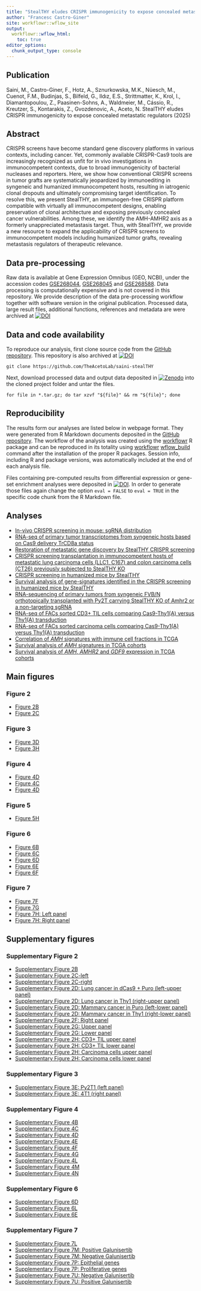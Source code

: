 ```yaml
---
title: "StealTHY eludes CRISPR immunogenicity to expose concealed metastatic regulators"
author: "Francesc Castro-Giner"
site: workflowr::wflow_site
output:
  workflowr::wflow_html:
    toc: true
editor_options:
  chunk_output_type: console
---
```


## Publication

Saini, M., Castro-Giner, F., Hotz, A., Sznurkowska, M.K., Nüesch, M., Cuenot, F.M., Budinjas, S., Bilfeld, G., Ildız, E.S., Strittmatter, K., Krol, I., Diamantopoulou, Z., Paasinen-Sohns, A., Waldmeier, M., Cássio, R., Kreutzer, S., Kontarakis, Z., Gvozdenovic, A., Aceto, N. StealTHY eludes CRISPR immunogenicity to expose concealed metastatic regulators (2025)


## Abstract

CRISPR screens have become standard gene discovery platforms in various contexts, including cancer. Yet, commonly available CRISPR-Cas9 tools are increasingly recognized as unfit for in vivo investigations in immunocompetent contexts, due to broad immunogenicity of bacterial nucleases and reporters. Here, we show how conventional CRISPR screens in tumor grafts are systematically jeopardized by immunoediting in syngeneic and humanized immunocompetent hosts, resulting in iatrogenic clonal dropouts and ultimately compromising target identification. To resolve this, we present StealTHY, an immunogen-free CRISPR platform compatible with virtually all immunocompetent designs, enabling preservation of clonal architecture and exposing previously concealed cancer vulnerabilities. Among these, we identify the AMH-AMHR2 axis as a formerly unappreciated metastasis target. Thus, with StealTHY, we provide a new resource to expand the applicability of CRISPR screens to immunocompetent models including humanized tumor grafts, revealing metastasis regulators of therapeutic relevance. 

## Data pre-processing

Raw data is available at Gene Expression Omnibus (GEO, NCBI), under the accession codes [GSE268044](https://www.ncbi.nlm.nih.gov/geo/query/acc.cgi?acc=GSE268044), [GSE268045](https://www.ncbi.nlm.nih.gov/geo/query/acc.cgi?acc=GSE268045) and [GSE268588](https://www.ncbi.nlm.nih.gov/geo/query/acc.cgi?acc=GSE268588). Data processing is computationally expensive and is not covered in this repository. We provide description of the data pre-processing workflow together with software version in the original publication. Processed data, large result files, additional functions, references and metadata are were archived at [![DOI](https://zenodo.org/badge/DOI/10.5281/zenodo.11374563.svg)](https://doi.org/10.5281/zenodo.11374563)

##  Data and code availability

To reproduce our analysis, first clone source code from the [GitHub repository](https://github.com/TheAcetoLab/saini-stealTHY). This repository is also archived at [![DOI](https://zenodo.org/badge/DOI/10.5281/zenodo.11208099.svg)](https://doi.org/10.5281/zenodo.11208099)

    git clone https://github.com/TheAcetoLab/saini-stealTHY

Next, download processed data and output data deposited in [![Zenodo](https://zenodo.org/badge/DOI/10.5281/zenodo.11374563.svg)](https://doi.org/10.5281/zenodo.11374563) into the cloned project folder and untar the files.

    for file in *.tar.gz; do tar xzvf "${file}" && rm "${file}"; done
    

## Reproducibility

The results form our analyses are listed below in webpage format. They were generated from R Markdown documents deposited in the [GitHub repository](https://github.com/TheAcetoLab/saini-stealTHY). The workflow of the analysis was created using the [workflowr](https://cran.r-project.org/web/packages/workflowr/index.html) R package and can be reproduced in its totality using [workflowr](https://cran.r-project.org/web/packages/workflowr/index.html) [wflow_build](https://jdblischak.github.io/workflowrBeta/reference/wflow_build.html) command after the installation of the proper R packages. Session info, including R and package versions, was automatically included at the end of each analysis file.

Files containing pre-computed results from differential expression or gene-set enrichment analyses were deposited in [![DOI](https://zenodo.org/badge/DOI/10.5281/zenodo.11374563.svg)](https://doi.org/10.5281/zenodo.11374563). In order to generate those files again change the option `eval = FALSE` to `eval = TRUE` in the specific code chunk from the R Markdown file.

## Analyses
-   [In-vivo CRISPR screening in mouse: sgRNA distribution](crispr-mm_2215_sgRNA-clonality.html)
-   [RNA-seq of primary tumor transcriptomes from syngeneic hosts based on Cas9 delivery TrCD8a status](rnaseq-tumor-bulk.html)
-   [Restoration of metastatic gene discovery by StealTHY CRISPR screening](crispr-mm_2215_sgRNA-StealTHY.html)
-   [CRISPR screening transplantation in immunocompetent hosts of metastatic lung carcinoma cells (LLC1, C167) and colon carcinoma cells (CT26) previously subjected to StealTHY KO](crispr-mm_2215_sgRNA-CMT167-LLC1-CT26.html)
-   [CRISPR screening in humanized mice by StealTHY](crispr-hsapiens_2180_sgRNA.html)
-   [Survival analysis of gene-signatures identified in the CRISPR screening in humanized mice by StealTHY](tcga_survival_crispr_hits_signatures.html)
-   [RNA-sequencing of primary tumors from syngeneic FVB/N orthotopically transplanted with Py2T carrying StealTHY KO of Amhr2 or a non-targeting sgRNA](rnaseq-amhr2_ko-deg.html)
-   [RNA-seq of FACs sorted CD3+ TIL cells comparing Cas9-Thy1(A) versus Thy1(A) transduction](rnaseq-tumor-facs-immune.html)
-   [RNA-seq of FACs sorted carcinoma cells comparing Cas9-Thy1(A) versus Thy1(A) transduction](rnaseq-tumor-facs-cancer.html)
-   [Correlation of *AMH* signatures with immune cell fractions in TCGA](tcga_immune_infiltrate_amhr2_ko_signatures.html)
-   [Survival analysis of *AMH* signatures in TCGA cohorts](tcga_survival_amhr2_ko_signatures.html)
-   [Survival analysis of *AMH*, *AMHR2* and *GDF9* expression in TCGA cohorts](tcga_survival_crispr_hits_genes.html)



## Main figures

### Figure 2
-   [Figure 2B](crispr-mm_2215_sgRNA-clonality.html#Figure_2B:_sgRNA_distribution_in_mice_transplanted_with_4T1_cells)
-   [Figure 2C](crispr-mm_2215_sgRNA-clonality.html#Figure_2C:_Representative_M%C3%BCller_plots_of_4T1_in_syngeneic_recipients)

### Figure 3
-   [Figure 3D](rnaseq-tumor-bulk.html#Figure_3D_:_qRT-PCR_in_TrCD8a+_and_TrCD8a-)
-   [Figure 3H](rnaseq-tumor-bulk.html#Figure_3H:_Sample_distances_in_MVT1_models)

### Figure 4
-   [Figure 4D](crispr-mm_2215_sgRNA-StealTHY.html#sgRNA_distribution2)
-   [Figure 4C](crispr-mm_2215_sgRNA-StealTHY.html#Figure_4C_and_Supplementary_Figure_4F)
-   [Figure 4D](crispr-mm_2215_sgRNA-StealTHY.html#Figure_4D:_Proportion_of_non-expressed_hits)

### Figure 5   
-   [Figure 5H](crispr-hsapiens_2180_sgRNA.html#Figure_5H:_Muller_plots_for_huNSGs)

### Figure 6    
-   [Figure 6B](crispr-hsapiens_2180_sgRNA.html#sgRNA_distribution_by_condition_Primary_tumor)
-   [Figure 6C](crispr-hsapiens_2180_sgRNA.html#Figure_6C:_Volcano_plots_showing_genes_Lungs_over_Primary_Tumor_in_StealTHY_KO)
-   [Figure 6D](crispr-hsapiens_2180_sgRNA.html#Figure_6D:_Distribution_of_the_fold-change_of_Lungs_over_Primary_Tumor_in_huNSG_and_NSG_host)
-   [Figure 6E](tcga_survival_crispr_hits_signatures.html#Figure_6E:_Kaplan-Meier_plots)
-   [Figure 6F](tcga_survival_crispr_hits_signatures.html#Figure_6F:_Forest_plot_by_study)

### Figure 7    
-   [Figure 7F](rnaseq-amhr2_ko-deg.html#Dotplots)
-   [Figure 7G](tcga_immune_infiltrate_amhr2_ko_signatures.html#Figure_7G:_Correlation_of_AMH_signatures_with_immune_cell_fractions_across_TCGA_cohorts_(Heatmaps))
-   [Figure 7H: Left panel](tcga_survival_amhr2_ko_signatures.html#Figure_7H_Right:_Pooled_Kaplan-Meier_plots_-_Optimal_cut-off)
-   [Figure 7H: Right panel](tcga_survival_amhr2_ko_signatures.html#Figure_7H_Left:_Forest_plot_by_study)
      

    
## Supplementary figures

### Supplementary Figure 2
-   [Supplementary Figure 2B](crispr-mm_2215_sgRNA-clonality.html#Supplementary_Figure_2B:_sgRNA_distribution_in_mice_transplanted_with_Py2T_and_MVT1_cells)
-   [Supplementary Figure 2C-left](crispr-mm_2215_sgRNA-clonality.html#Kolmogorov-Smirnov_test_and_ECDF_plots)
-   [Supplementary Figure 2C-right](crispr-mm_2215_sgRNA-clonality.html#Supplementary_Figure_2C_right_:_Empirical_Cumulative_Density_Function_(ECDF)_plots)
-   [Supplementary Figure 2D: Lung cancer in dCas9 + Puro (left-upper panel)](crispr-mm_2215_sgRNA-clonality.html#Supplementary_Figure_2D_(left_upper))
-   [Supplementary Figure 2D: Lung cancer in Thy1 (right-upper panel)](crispr-mm_2215_sgRNA-clonality.html#22_Supplementary_Figure_2D_(right_upper))
-   [Supplementary Figure 2D: Mammary cancer in Puro (left-lower panel)](crispr-mm_2215_sgRNA-clonality.html#Supplementary_Figure_2D_(left_lower))
-   [Supplementary Figure 2D: Mammary cancer in Thy1 (right-lower panel)](crispr-mm_2215_sgRNA-clonality.html#Supplementary_Figure_2D_(right_lower))
-   [Supplementary Figure 2F: Right panel](crispr-mm_2215_sgRNA-clonality.html#Supplementary_Figure_2F)
-   [Supplementary Figure 2G: Upper panel](rnaseq-tumor-bulk.html#Supplementary_Figure_2G_top:_Differential_expressed_genes_in_dCas9-Thy1_over_Thy1_transduction)
-   [Supplementary Figure 2G: Lower panel](rnaseq-tumor-bulk.html#Supplementary_Figure_2G_bottom:_Representative_gene-sets_enriched_in_dCas9-Thy1_over_Thy1_transduction)
-   [Supplementary Figure 2H: CD3+ TIL upper panel](rnaseq-tumor-facs-immune.html#Supplementary_Figure_2H_top_left:_Differential_expressed_genes_in_dCas9-Thy1_over_Thy1_transduction_in_sorted_CD3-positive_TILs)
-   [Supplementary Figure 2H: CD3+ TIL lower panel](rnaseq-tumor-facs-immune.html#Supplementary_Figure_2H_bottom_left:_Representative_gene-sets_enriched_in_dCas9-Thy1_over_Thy1_transduction) 
-   [Supplementary Figure 2H: Carcinoma cells upper panel](rnaseq-tumor-facs-cancer.html#Supplementary_Figure_2H_top_right:_Differential_expressed_genes_in_dCas9-Thy1_over_Thy1_transduction_in_sorted_carcinoma_cells)
-   [Supplementary Figure 2H: Carcinoma cells lower panel](rnaseq-tumor-facs-cancer.html#Supplementary_Figure_2H_bottom_right:_Representative_gene-sets_enriched_in_dCas9-Thy1_over_Thy1_transduction)  

### Supplementary Figure 3   
-   [Supplementary Figure 3E: Py2T1 (left panel)](rnaseq-tumor-bulk.html#Supplementary_figure_3E_left:_Sample_distances_in_Py2T_model)
-   [Supplementary Figure 3E: 4T1 (right panel)](rnaseq-tumor-bulk.html#Supplementary_figure_3E_right:_Sample_distances_in_4T1_model)

### Supplementary Figure 4  
-   [Supplementary Figure 4B](crispr-mm_2215_sgRNA-StealTHY.html#Supplementary_figure_4B:_sgRNA_distribution_in_mice_transplanted_with_4T1_cells_previously_subjected_to_StealTHY_KO)
-   [Supplementary Figure 4C](crispr-mm_2215_sgRNA-clonality.html#Supplementary_Figure_4C)
-   [Supplementary Figure 4D](crispr-mm_2215_sgRNA-StealTHY.html#Supplementary_Figure_4D_:_K-S_test_table)
-   [Supplementary Figure 4E](crispr-mm_2215_sgRNA-StealTHY.html#Supplementary_Figure_4E)
-   [Supplementary Figure 4F](crispr-mm_2215_sgRNA-StealTHY.html#Figure_4C_and_Supplementary_Figure_4F)
-   [Supplementary Figure 4G](crispr-mm_2215_sgRNA-StealTHY.html#Supplementary_figure_4G:_Proportion_of_non-expressed_hits)
-   [Supplementary Figure 4L](crispr-mm_2215_sgRNA-clonality.html#Supplementary_Figure_4L)
-   [Supplementary Figure 4M](crispr-mm_2215_sgRNA-CMT167-LLC1-CT26.html#Supplementary_figure_4M:_Differential_abundance_of_selected_genes)
-   [Supplementary Figure 4N](crispr-mm_2215_sgRNA-CMT167-LLC1-CT26.html#Supplementary_figure_4N:_Muller_plots_of_selected_genes)
    
### Supplementary Figure 6
-   [Supplementary Figure 6D](crispr-hsapiens_2180_sgRNA.html#Supplementary_Figure_6D:_Fold-change_of_Lungs_over_Primary_Tumor_in_huNSG_and_NSG_host)
-   [Supplementary Figure 6L](tcga_survival_crispr_hits_genes.html#Supplementary_Figure_6L:_Forest_plot_by_study)
-   [Supplementary Figure 6E](tcga_survival_crispr_hits_genes.html#Supplementary_Figure_6E:_Kaplan-Meier_plots)

### Supplementary Figure 7     
-   [Supplementary Figure 7L](rnaseq-amhr2_ko-deg.html#Supplementary_Figure_7L)
-   [Supplementary Figure 7M: Positive Galunisertib](rnaseq-amhr2_ko-deg.html#Supplementary_Figure_7M_(Galunisertib_positive))
-   [Supplementary Figure 7M: Negative Galunisertib](rnaseq-amhr2_ko-deg.html#Mammary_epithelium_proliferation30)
-   [Supplementary Figure 7P: Epithelial genes](rnaseq-amhr2_ko-deg.html#EMT_regulators_and_targets)
-   [Supplementary Figure 7P: Proliferative genes](rnaseq-amhr2_ko-deg.html#Mammary_epithelium_proliferation)
-   [Supplementary Figure 7U: Negative Galunisertib](rnaseq-amhr2_ko-deg.html#Supplementary_Figure_7U_left_(Galunisertib_negative))
-   [Supplementary Figure 7U: Positive Galunisertib](rnaseq-amhr2_ko-deg.html#Supplementary_Figure_7U_right_(Galunisertib_positive))

